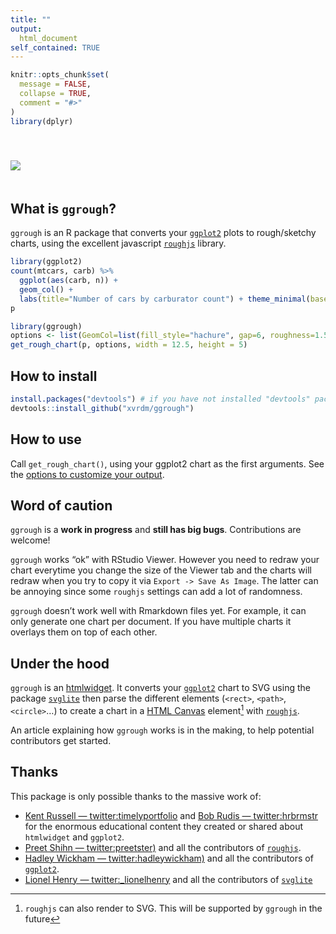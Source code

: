 ```yaml
---
title: ""
output:
  html_document
self_contained: TRUE
---
```


<!-- README.md is generated from README.Rmd. Please edit that file -->

```r
knitr::opts_chunk$set(
  message = FALSE,
  collapse = TRUE,
  comment = "#>"
)
library(dplyr)
```


<img style="margin:40px 0 20px 0;" src="reference/figures/title.png" />

## What is `ggrough`?

`ggrough` is an R package that converts your [`ggplot2`](http://ggplot2.tidyverse.org) plots to rough/sketchy charts, using the excellent javascript [`roughjs`](http://roughjs.com) library.

```r
library(ggplot2)
count(mtcars, carb) %>%
  ggplot(aes(carb, n)) +
  geom_col() + 
  labs(title="Number of cars by carburator count") + theme_minimal(base_size = 16) -> p
p
```

```r
library(ggrough)
options <- list(GeomCol=list(fill_style="hachure", gap=6, roughness=1.5))
get_rough_chart(p, options, width = 12.5, height = 5)
```

## How to install

```r
install.packages("devtools") # if you have not installed "devtools" package
devtools::install_github("xvrdm/ggrough")
```

## How to use

Call `get_rough_chart()`, using your ggplot2 chart as the first arguments. See the [options to customize your output](https://xvrdm.github.io/ggrough/articles/Customize%20chart.html).

## Word of caution

`ggrough` is a **work in progress** and **still has big bugs**. Contributions are welcome!

`ggrough` works "ok" with RStudio Viewer. However you need to redraw your chart everytime you change the size of the Viewer tab and the charts will redraw when you try to copy it via `Export -> Save As Image`. The latter can be annoying since some `roughjs` settings can add a lot of randomness. 

`ggrough` doesn't work well with Rmarkdown files yet. For example, it can only generate one chart per document. If you have multiple charts it overlays them on top of each other.

## Under the hood

`ggrough` is an [htmlwidget](http://htmlwidgets.org). It converts your [`ggplot2`](http://ggplot2.tidyverse.org) chart to SVG using the package [`svglite`](http://r-lib.github.io/svglite/) then parse the different elements (`<rect>`, `<path>`, `<circle>`...) to create a chart in a [HTML Canvas](https://developer.mozilla.org/en-US/docs/Web/API/Canvas_API/Tutorial) element^[`roughjs` can also render to SVG. This will be supported by `ggrough` in the future] with [`roughjs`](http://roughjs.com). 

An article explaining how `ggrough` works is in the making, to help potential contributors get started.

## Thanks

This package is only possible thanks to the massive work of:

- [Kent Russell — twitter:timelyportfolio](https://twitter.com/timelyportfolio) and [Bob Rudis — twitter:hrbrmstr](https://twitter.com/hrbrmstr) for the enormous educational content they created or shared about `htmlwidget` and `ggplot2`.
- [Preet Shihn — twitter:preetster)](https://twitter.com/preetster) and all the contributors of [`roughjs`](http://roughjs.com).
- [Hadley Wickham — twitter:hadleywickham)](https://twitter.com/hadleywickham) and all the contributors of [`ggplot2`](http://ggplot2.tidyverse.org).
- [Lionel Henry — twitter:_lionelhenry](https://twitter.com/_lionelhenry) and all the contributors of [`svglite`](http://r-lib.github.io/svglite/)
